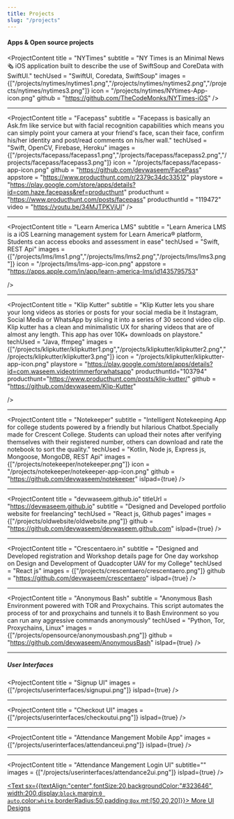 ```yaml
---
title: Projects
slug: "/projects"
---
```





#### Apps & Open source projects

<ProjectContent 
    title = "NYTimes"
    subtitle = "NY Times is an Minimal News 🗞 iOS application built to describe the use of SwiftSoup and CoreData with SwiftUI."
    techUsed = "SwiftUI, Coredata, SwiftSoup"
    images = {["/projects/nytimes/nytimes1.png","/projects/nytimes/nytimes2.png","/projects/nytimes/nytimes3.png"]}
    icon = "/projects/nytimes/NYtimes-App-icon.png"
    github = "https://github.com/TheCodeMonks/NYTimes-iOS"
/>

---

<ProjectContent 
    title = "Facepass"
    subtitle = "Facepass is basically an Ask.fm like service but with facial recognition capabilities which means you can simply point your camera at your friend's face, scan their face, confirm his/her identity and post/read comments on his/her wall."
    techUsed = "Swift, OpenCV, Firebase, Heroku"
    images = {["/projects/facepass/facepass1.png","/projects/facepass/facepass2.png","/projects/facepass/facepass3.png"]}
    icon = "/projects/facepass/facepass-app-icon.png"
    github = "https://github.com/devwaseem/FacePass"
    appstore = "https://www.producthunt.com/r/2379c34dc33512"
    playstore = "https://play.google.com/store/apps/details?id=com.haze.facepass&ref=producthunt"
    producthunt = "https://www.producthunt.com/posts/facepass"
    producthuntId = "119472"
    video = "https://youtu.be/34MJTPKVjUI"
/>

---

<ProjectContent 
    title = "Learn America LMS"
    subtitle = "Learn America LMS is a iOS Learning management system  for Learn America® platform, Students can access ebooks and assessment in ease"
    techUsed = "Swift, REST Api"
    images = {["/projects/lms/lms1.png","/projects/lms/lms2.png","/projects/lms/lms3.png"]}
    icon = "/projects/lms/lms-app-icon.png"
    appstore = "https://apps.apple.com/in/app/learn-america-lms/id1435795753"
    
/>

---

<ProjectContent 
    title = "Klip Kutter"
    subtitle = "Klip Kutter lets you share your long videos as stories or posts for your social media be it Instagram, Social Media or WhatsApp by slicing it into a series of 30 second video clip. Klip kutter has a clean and minimalistic UX for sharing videos that are of almost any length. This app has over 10K+ downloads on playstore."
    techUsed = "Java, ffmpeg"
    images = {["/projects/klipkutter/klipkutter1.png","/projects/klipkutter/klipkutter2.png","/projects/klipkutter/klipkutter3.png"]}
    icon = "/projects/klipkutter/klipkutter-app-icon.png"
    playstore = "https://play.google.com/store/apps/details?id=com.waseem.videotrimmerforwhatsapp"
    producthuntId="103794"
    producthunt="https://www.producthunt.com/posts/klip-kutter/"
    github = "https://github.com/devwaseem/Klip-Kutter"
    
/>

---

<ProjectContent 
    title = "Notekeeper"
    subtitle = "Intelligent Notekeeping App for college students powered by a friendly but hilarious Chatbot.Specially made for Crescent College. Students can upload their notes after verifying themselves with their registered number, others can download and rate the notebook to sort the quality."
    techUsed = "Kotlin, Node js, Express js, Mongoose, MongoDB, REST Api"
    images = {["/projects/notekeeper/notekeeper.png"]}
    icon = "/projects/notekeeper/notekeeper-app-icon.png"
    github = "https://github.com/devwaseem/notekeeper"
    isIpad={true}
/>

---
<ProjectContent 
    title = "devwaseem.github.io"
    titleUrl = "https://devwaseem.github.io"
    subtitle = "Designed and Developed portfolio website for freelancing"
    techUsed = "React js, Github pages"
    images = {["/projects/oldwebsite/oldwebsite.png"]}
    github = "https://github.com/devwaseem/devwaseem.github.com"
    isIpad={true}
/>

---

<ProjectContent 
    title = "Crescentaero.in"
    subtitle = "Designed and Developed registration and Workshop details page for One day workshop on Design and Development of Quadcopter UAV for my College"
    techUsed = "React js"
    images = {["/projects/crescentaero/crescentaero.png"]}
    github = "https://github.com/devwaseem/crescentaero"
    isIpad={true}
/>

---

<ProjectContent 
    title = "Anonymous Bash"
    subtitle = "Anonymous Bash Environment powered with TOR and Proxychains. This script automates the process of tor and proxychains and tunnels it to Bash Environment so you can run any aggressive commands anonymously"
    techUsed = "Python, Tor, Proxychains, Linux"
    images = {["/projects/opensource/anonymousbash.png"]}
    github = "https://github.com/devwaseem/AnonymousBash"
    isIpad={true}
/>

---

##### User Interfaces

<ProjectContent 
    title = "Signup UI"
    images = {["/projects/userinterfaces/signupui.png"]}
    isIpad={true}
/>

---

<ProjectContent 
    title = "Checkout UI"
    images = {["/projects/userinterfaces/checkoutui.png"]}
    isIpad={true}
/>

---


<ProjectContent 
    title = "Attendance Mangement Mobile App"
    images = {["/projects/userinterfaces/attendanceui.png"]}
    isIpad={true}
/>

---

<ProjectContent 
    title = "Attendance Mangement Login UI"
    subtitle=""
    images = {["/projects/userinterfaces/attendance2ui.png"]}
    isIpad={true}
/>

<a href="https://www.uplabs.com/devwaseem" target="_blank"><Text sx={{textAlign:"center",fontSize:20,backgroundColor:"#323646", width:200,display:`block`,margin:`0 auto`,color:`white`,borderRadius:50,padding:`8px`,mt:[50,20,20]}}>
    More UI Designs
</Text>
</a>



